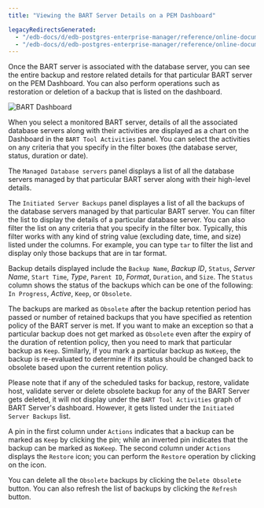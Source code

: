 ```yaml
---
title: "Viewing the BART Server Details on a PEM Dashboard"

legacyRedirectsGenerated:
  - "/edb-docs/d/edb-postgres-enterprise-manager/reference/online-documentation/8.0/viewing_bart_dashboard.html"
  - "/edb-docs/d/edb-postgres-enterprise-manager/reference/online-documentation/latest/viewing_bart_dashboard.html"
---
```


<div id="viewing_bart_dashboard" class="registered_link"></div>

Once the BART server is associated with the database server, you can see the entire backup and restore related details for that particular BART server on the PEM Dashboard. You can also perform operations such as restoration or deletion of a backup that is listed on the dashboard.

![BART Dashboard](../images/bart_backup_dashboard.png)

When you select a monitored BART server, details of all the associated database servers along with their activities are displayed as a chart on the Dashboard in the `BART Tool Activities` panel. You can select the activities on any criteria that you specify in the filter boxes (the database server, status, duration or date).

The `Managed Database servers` panel displays a list of all the database servers managed by that particular BART server along with their high-level details.

The `Initiated Server Backups` panel displayes a list of all the backups of the database servers managed by that particular BART server. You can filter the list to display the details of a particular database server. You can also filter the list on any criteria that you specify in the filter box. Typically, this filter works with any kind of string value (excluding date, time, and size) listed under the columns. For example, you can type `tar` to filter the list and display only those backups that are in tar format.

Backup details displayed include the `Backup Name`, *Backup ID*, `Status`, *Server Name*, `Start Time`, *Type*, `Parent ID`, *Format*, `Duration`, and `Size`. The `Status` column shows the status of the backups which can be one of the following: `In Progress`, *Active*, `Keep`, or `Obsolete`.

The backups are marked as `Obsolete` after the backup retention period has passed or number of retained backups that you have specified as retention policy of the BART server is met. If you want to make an exception so that a particular backup does not get marked as `Obsolete` even after the expiry of the duration of retention policy, then you need to mark that particular backup as `Keep`. Similarly, if you mark a particular backup as `NoKeep`, the backup is re-evaluated to determine if its status should be changed back to obsolete based upon the current retention policy.

Please note that if any of the scheduled tasks for backup, restore, validate host, validate server or delete obsolete backup for any of the BART Server gets deleted, it will not display under the `BART Tool Activities` graph of BART Server's dashboard. However, it gets listed under the `Initiated Server Backups` list.

A pin in the first column under `Actions` indicates that a backup can be marked as `Keep` by clicking the pin; while an inverted pin indicates that the backup can be marked as `NoKeep`. The second column under `Actions` displays the `Restore` icon; you can perform the `Restore` operation by clicking on the icon.

You can delete all the `Obsolete` backups by clicking the `Delete Obsolete` button. You can also refresh the list of backups by clicking the `Refresh` button.
